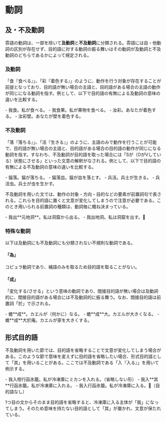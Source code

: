 
# 動詞

## 及・不及動詞

雰語の動詞は、一部を除いて**及動詞**と**不及動詞**に分類される。雰語には自・他動詞の区別が存在せず、目的語に対する動詞の振る舞いはその動詞が及動詞と不及動詞のどちらであるかによって規定される。

### 及動詞

「<PPron text="食">食</PPron>『食べる』」、「<PPron text="彩">彩</PPron>『着色する』」のように、動作を行う対象が存在することが前提となっており、目的語が無い場合の主語と、目的語がある場合の主語の動作が同じになる動詞を指す。例として、以下で目的語の有無による及動詞の意味の違いを比較する。

<PBox>
- <PPron text="我.食.。">我食。</PPron><Translate>私が食べる。</Translate>
- <PPron text="我.食.果.。">我食果。</PPron><Translate>私が果物を食べる。</Translate>
- <PPron text="汝.彩.。">汝彩。</PPron><Translate>あなたが着色する。</Translate>
- <PPron text="汝.彩.壁.。">汝彩壁。</PPron><Translate>あなたが壁を着色する。</Translate>
</PBox>

### 不及動詞

「<PPron text="落">落</PPron>『落ちる』」、「<PPron text="活">活</PPron>『生きる』」のように、主語のみで動作を行うことが可能で、目的語が無い場合の主語と、目的語がある場合の目的語の動作が同じになる動詞を指す。すなわち、不及動詞が目的語を取った場合には「Sが（OがVしている）状態にさせる」といった文意の解釈がなされる。例として、以下で目的語の有無による不及動詞の意味の違いを比較する。

<PBox>
- <PPron text="猫.落.。">猫落。</PPron><Translate>猫が落ちる。</Translate>
- <PPron text="猫.落.皿.。">猫落皿。</PPron><Translate>猫が皿を落とす。</Translate>
- <PPron text="兵.活.。">兵活。</PPron><Translate>兵士が生きる。</Translate>
- <PPron text="兵.活.虫.。">兵活虫。</PPron><Translate>兵士が虫を生かす。</Translate>
</PBox>

不及動詞を用いた文では、動作の対象・方向・目的などの要素が前置詞句で表される。これらを目的語に置くと文意が変化してしまうので注意が必要である。このとき用いられる前置詞の種類は、動詞毎に概ね決まっている。

<PBox>
- <PPron text="我.出.元.地洞.。">我出**元地洞**。</PPron><Translate>私は洞窟から出る。</Translate>
- <PPron text="我.出.地洞.。">我出地洞。</PPron><Translate>私は洞窟を出す。🤔</Translate>
</PBox>

### 特殊な動詞

以下は及動詞にも不及動詞にも分類されない不規則な動詞である。

#### 「為」

コピュラ動詞であり、補語のみを取るため目的語を取ることがない。

#### 「成」

「変化する/させる」という意味の動詞であり、間接目的語が無い場合は及動詞的に、間接目的語がある場合には不及動詞的に振る舞う。なお、間接目的語は前置詞「<PText>於</PText>」で示される。

<PBox>
- <PPron text="蟾.成.。">蟾**成**。</PPron><Translate>カエルが（何かに）なる。</Translate>
- <PPron text="蟾.成.大.。">蟾**成**大。</PPron><Translate>カエルが大きくなる。</Translate>
- <PPron text="蟾.成.大.於.庵.。">蟾**成**大於庵。</PPron><Translate>カエルが家を大きくする。</Translate>
</PBox>

## 形式目的語

不及動詞を用いた節では、目的語を省略することで文意が変化してしまう場合がある。このような節で意味を変えずに目的語を省略したい場合、形式目的語として「<PText>其</PText>」を用いることがある。ここでは不及動詞である「<PPron text="入">入</PPron>『入る』」を用いて例示する。

<PBox>
- <PPron text="我.入.柑.行.函氷籠.。">我入柑行函氷籠。</PPron><Translate>私が冷凍庫にミカンを入れる。（省略しない形）</Translate>
- <PPron text="我.入.其.行.函氷籠.。">我入**其**行函氷籠。</PPron><Translate>私が冷凍庫に入れる。</Translate>
- <PPron text="我.入.行.函氷籠.。">我入行函氷籠。</PPron><Translate>私が冷凍庫に入る。🤔（目的語なし）</Translate>
</PBox>

1つ目の文からそのまま目的語を省略すると、冷凍庫に入る主体が「<PText>我</PText>」になってしまう。そのため意味を持たない目的語として「<PText>其</PText>」が置かれ、文意が保たれている。